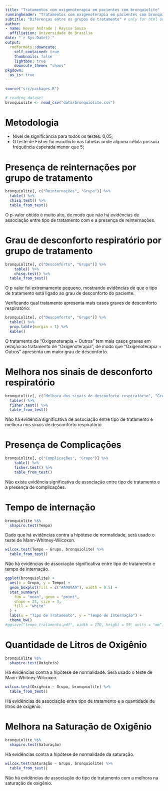 ---
title: "Tratamentos com oxigenoterapia em pacientes com bronquiolite"
runningheader: "Tratamentos com oxigenoterapia em pacientes com bronquiolite" # only for pdf output
subtitle: "Diferenças entre os grupos de tratamento" # only for html output
author:
- name: Kevyn Andrade | Rayssa Souza 
  affiliation: Universidade de Brasília
date: "`r Sys.Date()`"
output:
  rmdformats::downcute:
    self_contained: true
    thumbnails: false
    lightbox: true
    downcute_theme: "chaos"
pkgdown:
  as_is: true
---
```{r, echo = FALSE}
source("src/packages.R")
```


```{r, message = FALSE, include = FALSE}
# reading dataset
bronquiolite <- read_csv("data/bronquiolite.csv")
```
# Metodologia
* Nível de significância para todos os testes: 0,05;
* O teste de Fisher foi escolhido nas tabelas onde alguma célula possuía frequência esperada menor que 5;

# Presença de reinternações por grupo de tratamento

```{r, echo = FALSE, warning = FALSE}
bronquiolite[, c("Reinternações", "Grupo")] %>%
  table() %>%
  chisq.test() %>%
  table_from_test()
```

O p-valor obtido é muito alto, de modo que não há evidências
de associação entre tipo de tratamento com e a presença
de reinternações.

# Grau de desconforto respiratório por grupo de tratamento

```{r, echo = FALSE, warning = FALSE}
bronquiolite[, c("Desconforto", "Grupo")] %>%
    table() %>%
    chisq.test() %>%
  table_from_test()
```
O p valor foi extremamente pequeno, mostrando evidências de que o tipo de tratamento
está ligado ao grau de desconforto do paciente.

Verificando qual tratamento apresenta mais casos graves de desconforto respiratório:

```{r, echo = FALSE, warning = FALSE}
bronquiolite[, c("Desconforto", "Grupo")] %>%
  table() %>%
  prop.table(margin = 1) %>%
  kable()
```

O tratamento de "Oxigenoterapia + Outros" tem mais casos graves em relação ao tratamento
de "Oxigenoterapia", de modo que "Oxigenoterapia + Outros" apresenta um maior grau de
desconforto.

# Melhora nos sinais de desconforto respiratório

```{r, echo = FALSE, warning = FALSE}
bronquiolite[, c("Melhora dos sinais de desconforto respiratório", "Grupo")] %>%
  table() %>%
  fisher.test() %>%
  table_from_test()
```

Não há evidência significativa de associação entre tipo de tratamento e melhora
nos sinais de desconforto respiratório.

# Presença de Complicações
```{r, echo = FALSE, warning = FALSE}
bronquiolite[, c("Complicações", "Grupo")] %>%
    table() %>%
    fisher.test() %>%
    table_from_test()
```

Não existe evidência significativa de associação entre tipo de tratamento
e a presença de complicações.

# Tempo de internação
```{r, include = FALSE, warning = FALSE}
bronquiolite %$%
  shapiro.test(Tempo)
```
Dado que há evidências contra a hipótese de normalidade, será usado o teste de
Mann-Whitney-Wilcoxon.

```{r, echo = FALSE, warning = FALSE}
wilcox.test(Tempo ~ Grupo, bronquiolite) %>%
  table_from_test()
```

Não há evidências de associação significativa entre tipo de tratamento
e tempo de internação.

```{r, echo = FALSE, warning = FALSE}
ggplot(bronquiolite) +
  aes(x = Grupo, y = Tempo) +
  geom_boxplot(fill = c("#A9A9A9"), width = 0.5) +
  stat_summary(
    fun = "mean", geom = "point",
    shape = 23, size = 3,
    fill = "white"
  ) +
  labs(x = "Tipo de Tratamento", y = "Tempo de Internação") +
  theme_bw()
#ggsave("tempo_tratamento.pdf", width = 170, height = 95, units = "mm")
```

# Quantidade de Litros de Oxigênio

```{r, include = FALSE, warning = FALSE}
bronquiolite %$%
  shapiro.test(Oxigênio)
```
Há evidências contra a hipótese de normalidade. Será usado o teste de Mann-Whitney-Wilcoxon.

```{r, echo = FALSE, warning = FALSE}
wilcox.test(Oxigênio ~ Grupo, bronquiolite) %>%
  table_from_test()
```

Há evidências de associação entre tipo de tratamento e a quantidade de litros de oxigênio.

# Melhora na Saturação de Oxigênio

```{r, include = FALSE, warning = FALSE}
bronquiolite %$%
  shapiro.test(Saturação)
```

Há evidências contra a hipótese de normalidade da saturação.

```{r, echo = FALSE, warning = FALSE}
wilcox.test(Saturação ~ Grupo, bronquiolite) %>%
  table_from_test()
```

Não há evidências de associação do tipo de tratamento com a melhora na saturação de oxigênio.
